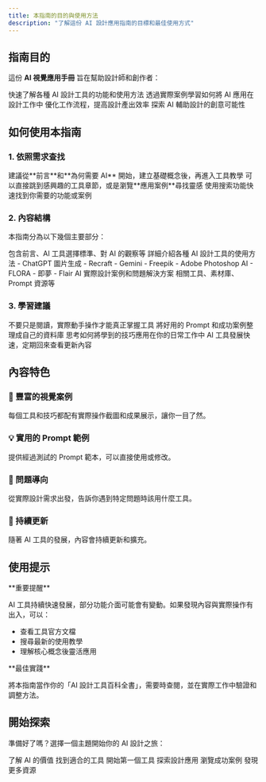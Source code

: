 ```yaml
---
title: 本指南的目的與使用方法
description: "了解這份 AI 設計應用指南的目標和最佳使用方式"
---
```


## 指南目的

這份 **AI 視覺應用手冊** 旨在幫助設計師和創作者：

<CardGroup cols={2}>
  <Card title="快速上手" icon="rocket">
    快速了解各種 AI 設計工具的功能和使用方法
  </Card>
  <Card title="實戰案例" icon="code">
    透過實際案例學習如何將 AI 應用在設計工作中
  </Card>
  <Card title="提升效率" icon="bolt">
    優化工作流程，提高設計產出效率
  </Card>
  <Card title="激發創意" icon="sparkles">
    探索 AI 輔助設計的創意可能性
  </Card>
</CardGroup>

## 如何使用本指南

### 1. 依照需求查找

<Tabs>
  <Tab title="初學者">
    建議從**前言**和**為何需要 AI** 開始，建立基礎概念後，再進入工具教學
  </Tab>
  <Tab title="有經驗者">
    可以直接跳到感興趣的工具章節，或是瀏覽**應用案例**尋找靈感
  </Tab>
  <Tab title="特定需求">
    使用搜索功能快速找到你需要的功能或案例
  </Tab>
</Tabs>

### 2. 內容結構

本指南分為以下幾個主要部分：

<Steps>
  <Step title="基礎觀念">
    包含前言、AI 工具選擇標準、對 AI 的觀察等
  </Step>
  <Step title="工具指南">
    詳細介紹各種 AI 設計工具的使用方法
    - ChatGPT 圖片生成
    - Recraft
    - Gemini
    - Freepik
    - Adobe Photoshop AI
    - FLORA
    - 即夢
    - Flair AI
  </Step>
  <Step title="應用案例">
    實際設計案例和問題解決方案
  </Step>
  <Step title="資源推薦">
    相關工具、素材庫、Prompt 資源等
  </Step>
</Steps>

### 3. 學習建議

<AccordionGroup>
  <Accordion title="邊學邊做" icon="hand-pointer">
    不要只是閱讀，實際動手操作才能真正掌握工具
  </Accordion>
  
  <Accordion title="建立素材庫" icon="folder">
    將好用的 Prompt 和成功案例整理成自己的資料庫
  </Accordion>
  
  <Accordion title="融入工作流程" icon="diagram-project">
    思考如何將學到的技巧應用在你的日常工作中
  </Accordion>
  
  <Accordion title="持續更新" icon="arrows-rotate">
    AI 工具發展快速，定期回來查看更新內容
  </Accordion>
</AccordionGroup>

## 內容特色

### 📸 豐富的視覺案例

每個工具和技巧都配有實際操作截圖和成果展示，讓你一目了然。

### 💡 實用的 Prompt 範例

提供經過測試的 Prompt 範本，可以直接使用或修改。

### 🎯 問題導向

從實際設計需求出發，告訴你遇到特定問題時該用什麼工具。

### 🔄 持續更新

隨著 AI 工具的發展，內容會持續更新和擴充。

## 使用提示

<Warning>
**重要提醒**

AI 工具持續快速發展，部分功能介面可能會有變動。如果發現內容與實際操作有出入，可以：
- 查看工具官方文檔
- 搜尋最新的使用教學
- 理解核心概念後靈活應用
</Warning>

<Tip>
**最佳實踐**

將本指南當作你的「AI 設計工具百科全書」，需要時查閱，並在實際工作中驗證和調整方法。
</Tip>

## 開始探索

準備好了嗎？選擇一個主題開始你的 AI 設計之旅：

<CardGroup cols={3}>
  <Card
    title="設計師為何需要 AI"
    icon="question"
    href="/why-ai"
  >
    了解 AI 的價值
  </Card>
  <Card
    title="如何挑選 AI 工具"
    icon="filter"
    href="/tool-selection"
  >
    找到適合的工具
  </Card>
  <Card
    title="ChatGPT 圖片生成"
    icon="image"
    href="/ai-tools/nano-banana/getting-started"
  >
    開始第一個工具
  </Card>
  <Card
    title="AI 平面設計應用"
    icon="pen-ruler"
    href="/graphic-design"
  >
    探索設計應用
  </Card>
  <Card
    title="實用案例集"
    icon="book-bookmark"
    href="/applications/cases/overview"
  >
    瀏覽成功案例
  </Card>
  <Card
    title="資源推薦"
    icon="star"
    href="/resources/ai-libraries"
  >
    發現更多資源
  </Card>
</CardGroup>
